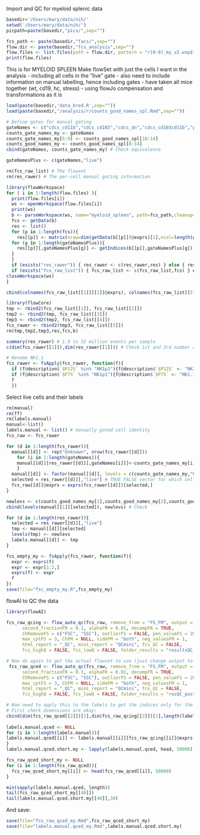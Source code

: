 
Import and QC for myeloid splenic data

```r
basedir='/Users/mary/data/nih/'
setwd('/Users/mary/data/nih/')
picpath=paste(basedir,"pics/",sep="")

fcs_path <- paste(basedir,"facs/",sep="")
flow.dir <- paste(basedir,"fcs_analysis",sep="")
flow.files <- list.files(path = flow.dir, pattern = "r[0-9]_my_v2.wsp$", all.files = FALSE, full.names = TRUE, recursive = TRUE, ignore.case = TRUE) 
print(flow.files)
```

This is for MYELOID SPLEEN
Make flowSet with just the cells I want in the analysis 
- including all cells in the "live" gate
- also need to include information on manual labelling, hence including gates
- have taken all mice together (wt, cd19, hc, stress)
- using flowJo compensation and transformations as it is

```r
load(paste(basedir,'data_bred.R',sep=""))
load(paste(basedir,"/analysis/r/counts_good_names_spl.Rmd",sep=""))
```

```r
# Define gates for manual gating
gateNames <- c("cdcs_cd11b","cdcs_cd103","cdcs_dn","cdcs_cd103cd11b","pDCs","neutrophils","f4_80_macs","inflamm_mono","Ly6Cpos_CD11b_neg") # must be in same order as counts_good_names_my 
counts_gate_names_my <- gateNames
counts_gate_names_my[5:9] <- counts_good_names_spl[10:14]
counts_good_names_my <- counts_good_names_spl[8:14]
cbind(gateNames, counts_gate_names_my) # Check equivalence

gateNamesPlus <- c(gateNames,"live") 

rm(fcs_raw_list) # The flowset 
rm(res_rawer) # The per-cell manual gating information

library(flowWorkspace)
for ( i in 1:length(flow.files) ){
  print(flow.files[i])
  ws <- openWorkspace(flow.files[i])
  print(ws)
  b <- parseWorkspace(ws, name="myeloid_spleen", path=fcs_path,cleanup=FALSE,keep.indices=TRUE,includeGates=TRUE, execute=TRUE)
  fcs <- getData(b) 
  res <- list()
  for (p in 1:length(fcs)){
    res[[p]] <- matrix(nrow=dim(getData(b[[p]])@exprs)[1],ncol=length(gateNamesPlus),dimnames=list(NULL,gateNamesPlus)) # Make empty indices matrix
  for (g in 1:length(gateNamesPlus)){
    res[[p]][,gateNamesPlus[g]] <- getIndices(b[[p]],gateNamesPlus[g])
  }
  }
  if (exists("res_rawer")) { res_rawer <- c(res_rawer,res) } else { res_rawer <- res }
  if (exists("fcs_raw_list")) { fcs_raw_list <- c(fcs_raw_list,fcs) } else { fcs_raw_list <- fcs } #Annoyingly, makes list but not same colnames so can't just rbind2
closeWorkspace(ws)
}

cbind(colnames(fcs_raw_list[[1]][[1]]@exprs), colnames(fcs_raw_list[[5]][[1]]@exprs))

library(flowCore)
tmp <- rbind2(fcs_raw_list[[1]], fcs_raw_list[[2]])
tmp2 <- rbind2(tmp, fcs_raw_list[[3]])
tmp3 <- rbind2(tmp2, fcs_raw_list[[4]])
fcs_rawer <- rbind2(tmp3, fcs_raw_list[[5]])
rm(tmp,tmp2,tmp3,res,fcs,b)

summary(res_rawer) # 1.9 to 32 million events per sample
c(dim(fcs_rawer[[1]]),dim(res_rawer[[1]])) # Check 1st and 3rd number are the same 

# Rename NK1.1
fcs_rawer <- fsApply(fcs_rawer, function(f){
  if (f@description$`$P12S` %in% "NK1p1"){f@description$`$P12S` <- "NK1.1"}
  if (f@description$`$P7S` %in% "NK1p1"){f@description$`$P7S` <- "NK1.1"}
  f
  })

```


Select live cells and their labels
```r
rm(manual)
rm(ff)
rm(labels.manual)
manual<-list() 
labels.manual <- list() # manually gated cell identity 
fcs_raw <- fcs_rawer 

for (d in 1:length(fcs_rawer)){
  manual[[d]] <- rep("Unknown", nrow(fcs_rawer[[d]]))
    for (i in 1:length(gateNames)){
    manual[[d]][res_rawer[[d]][,gateNames[i]]]<-counts_gate_names_my[i]
    }
  manual[[d]] <- factor(manual[[d]], levels = c(counts_gate_names_my,"Unknown"), ordered=TRUE)
  selected = res_rawer[[d]][,"live"] # TRUE FALSE vector for which cells you want to include (we only want to include live)
  fcs_raw[[d]]@exprs = exprs(fcs_rawer[[d]])[selected,]
}

newlevs <- c(counts_good_names_my[1],counts_good_names_my[2],counts_good_names_my[2],counts_good_names_my[1], counts_good_names_my[3:7], "Unknown") 
cbind(levels(manual[[1]][selected]), newlevs) # Check

for (d in 1:length(res_rawer)){
  selected = res_rawer[[d]][,"live"] 
  tmp <- manual[[d]][selected]
  levels(tmp) <- newlevs
  labels.manual[[d]] <- tmp
}


```

```r

fcs_empty_my <- fsApply(fcs_rawer, function(f){
  expr <- exprs(f)
  expr <- expr[1:2,]
  exprs(f) <- expr
  f
})
save(file="fsc_empty_my.R",fcs_empty_my)

```

flowAI to QC the data
```r
library(flowAI)

fcs_raw_qcing <- flow_auto_qc(fcs_raw, remove_from = "FS_FM", output = 2, timeCh = NULL,
      second_fractionFR = 0.1, alphaFR = 0.01, decompFR = TRUE,
      ChRemoveFS = c("FSC", "SSC"), outlierFS = FALSE, pen_valueFS = 200,
      max_cptFS = 3, ChFM = NULL, sideFM = "both", neg_valuesFM = 1,
      html_report = "_QC", mini_report = "QCmini", fcs_QC = FALSE,
      fcs_highQ = FALSE, fcs_lowQ = FALSE, folder_results = "resultsQC_post_my") # Removing signal acquisition (FS) and dynamic range (FM) abnormalities

# Now do again to get the actual flowset to use (just change output to 1) 
 fcs_raw_qced <- flow_auto_qc(fcs_raw, remove_from = "FS_FM", output = 1, timeCh = NULL,
      second_fractionFR = 0.1, alphaFR = 0.01, decompFR = TRUE,
      ChRemoveFS = c("FSC", "SSC"), outlierFS = FALSE, pen_valueFS = 200,
      max_cptFS = 3, ChFM = NULL, sideFM = "both", neg_valuesFM = 1,
      html_report = "_QC", mini_report = "QCmini", fcs_QC = FALSE,
      fcs_highQ = FALSE, fcs_lowQ = FALSE, folder_results = "resQC_post_my") 

# Now need to apply this to the labels to get the indices only for the cells which passed QC
# First check dimensions are okay:
cbind(dim(fcs_raw_qced[[2]])[1],dim(fcs_raw_qcing[[2]])[1],length(labels.manual[[2]])) # Last two should be the same
 
labels.manual.qced <- NULL
for (i in 1:length(labels.manual)){
labels.manual.qced[[i]] <- labels.manual[[i]][fcs_raw_qcing[[i]]@exprs[,"QCvector"] < 10000] 
}
labels.manual.qced.short.my <- lapply(labels.manual.qced, head, 50000)

fcs_raw_qced_short_my <- NULL
for (i in 1:length(fcs_raw_qced)){
  fcs_raw_qced_short_my[[i]] <- head(fcs_raw_qced[[i]], 50000)
} 

min(sapply(labels.manual.qced, length)) 
tail(fcs_raw_qced_short_my[[40]])
tail(labels.manual.qced.short.my[[40]],30)
```


And save:
```r
save(file="fcs_raw_qced_my.Rmd",fcs_raw_qced_short_my)
save(file="labels.manual.qced_my.Rmd",labels.manual.qced.short.my)
```

